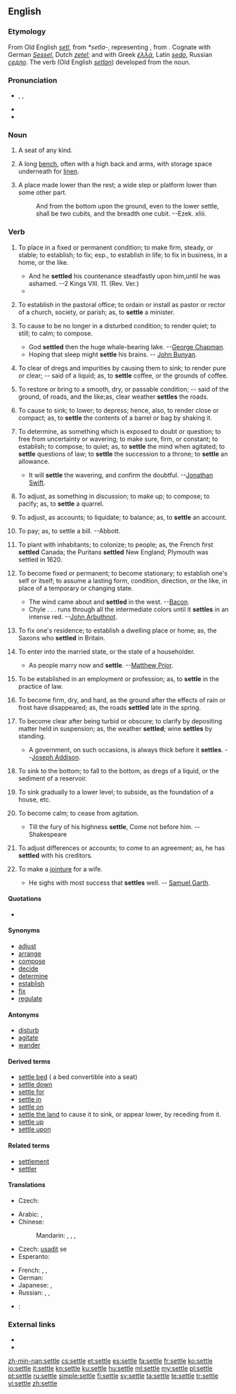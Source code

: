 ==English==
{{webster 1913}}

===Etymology===
From Old English ''[[setl]]'', from {{etyl|gem}} ''*setla-'', representing {{proto|Indo-European|sed-lo-}}, from {{proto|Indo-European|title=|sed-|sit}}. Cognate with German ''[[Sessel]]'', Dutch ''[[zetel]]''; and with Greek ''[[ἑλλά]]'', Latin ''[[sedo]]'', Russian ''[[седло]]''.  The verb (Old English ''[[setlan]]'') developed from the noun.

===Pronunciation===
* {{enPR|sĕtʹəl}}, {{IPA|/ˈsɛtəl/}}, {{SAMPA|/"sEt@l/}}
* {{audio|en-us-settle.ogg|Audio (US)}}
* {{rhymes|ɛtəl}}

===Noun===
{{en-noun}}

# {{archaic}} A seat of any kind.
# A long [[bench]], often with a high back and arms, with storage space underneath for [[linen]].
# {{obsolete}} A place made lower than the rest; a wide step or platform lower than some other part.
#: And from the bottom upon the ground, even to the lower settle, shall be two cubits, and the breadth one cubit. --Ezek. xliii.

===Verb===
{{en-verb|settl|ing}}

# {{transitive}} To place in a fixed or permanent condition; to make firm, steady, or stable; to establish; to fix; esp., to establish in life; to fix in business, in a home, or the like.
#* And he '''settled''' his countenance steadfastly upon him,until he was ashamed. --2 Kings VIII. 11. (Rev. Ver.)
#* {{quote-book|year=1700|title=[[w:Metamorphoses‎|Metamorphoses]]|author=[[w:Ovid|Ovid]]|by=[[w:John Dryden|John Dryden]]|passage=The father thought the time drew on Of '''settling''' in the world his only son.}}
# {{transitive|obsolete|US}} To establish in the pastoral office; to ordain or install as pastor or rector of a church, society, or parish; as, to '''settle''' a minister.
# {{transitive}} To cause to be no longer in a disturbed condition; to render quiet; to still; to calm; to compose.
#* God '''settled''' then the huge whale-bearing lake. --[[w:George Chapman|George Chapman]].
#* Hoping that sleep might '''settle''' his brains. -- [[w:John Bunyan|John Bunyan]].
# {{transitive}} To clear of dregs and impurities by causing them to sink; to render pure or clear; -- said of a liquid; as, to '''settle''' coffee, or the grounds of coffee.
# {{transitive}} To restore or bring to a smooth, dry, or passable condition; -- said of the ground, of roads, and the like;as, clear weather '''settles''' the roads.
# {{transitive}} To cause to sink; to lower; to depress; hence, also, to render close or compact; as, to '''settle''' the contents of a barrel or bag by shaking it.
# {{transitive}} To determine, as something which is exposed to doubt or question; to free from uncertainty or wavering; to make sure, firm, or constant; to establish; to compose; to quiet; as, to '''settle''' the mind when agitated; to '''settle''' questions of law; to '''settle''' the succession to a throne; to '''settle''' an allowance.
#* It will '''settle''' the wavering, and confirm the doubtful. --[[w:Jonathan Swift|Jonathan Swift]].
# {{transitive}} To adjust, as something in discussion; to make up; to compose; to pacify; as, to '''settle''' a quarrel.
# {{transitive|archaic}} To adjust, as accounts; to liquidate; to balance; as, to '''settle''' an account.
# {{transitive|colloquial}} To pay; as, to settle a bill. --Abbott.
# {{transitive}} To plant with inhabitants; to colonize; to people; as, the French first '''settled''' Canada; the Puritans '''settled''' New England; Plymouth was settled in 1620.
# {{intransitive}} To become fixed or permanent; to become stationary; to establish one's self or itself; to assume a lasting form, condition, direction, or the like, in place of a temporary or changing state.
#* The wind came about and '''settled''' in the west. --[[w:Francis Bacon|Bacon]].
#* Chyle . . . runs through all the intermediate colors until it '''settles''' in an intense red. --[[w:John Arbuthnot|John Arbuthnot]].
# {{intransitive}} To fix one's residence; to establish a dwelling place or home; as, the Saxons who '''settled''' in Britain.
# {{intransitive}} To enter into the married state, or the state of a householder.
#* As people marry now and '''settle'''. --[[w:Matthew Prior|Matthew Prior]].
# {{intransitive}} To be established in an employment or profession; as, to '''settle''' in the practice of law.
# {{intransitive}} To become firm, dry, and hard, as the ground after the effects of rain or frost have disappeared; as, the roads '''settled''' late in the spring.
# {{intransitive}} To become clear after being turbid or obscure; to clarify by depositing matter held in suspension; as, the weather '''settled'''; wine '''settles''' by standing.
#* A government, on such occasions, is always thick before it '''settles'''. --[[w:Joseph Addison|Joseph Addison]].
# {{intransitive}} To sink to the bottom; to fall to the bottom, as dregs of a liquid, or the sediment of a reservoir.
# {{intransitive}} To sink gradually to a lower level; to subside, as the foundation of a house, etc.
# {{intransitive}} To become calm; to cease from agitation.
#* Till the fury of his highness '''settle''', Come not before him. --Shakespeare
# {{intransitive}} To adjust differences or accounts; to come to an agreement; as, he has '''settled''' with his creditors.
# {{intransitive|obsolete}} To make a [[jointure]] for a wife.
#* He sighs with most success that '''settles''' well. -- [[w:Samuel Garth|Samuel Garth]].

====Quotations====
* {{seeCites}}

====Synonyms====
* [[adjust]]
* [[arrange]]
* [[compose]]
* [[decide]]
* [[determine]]
* [[establish]]
* [[fix]]
* [[regulate]]

====Antonyms====
* [[disturb]]
* [[agitate]]
* [[wander]]

====Derived terms====
* [[settle bed]] ({{British}} a bed convertible into a seat)
* [[settle down]]
* [[settle for]]
* [[settle in]]
* [[settle on]]
* [[settle the land]] {{obsolete}} {{nautical}} to cause it to sink, or appear lower, by receding from it.
* [[settle up]]
* [[settle upon]]

====Related terms====
* [[settlement]]
* [[settler]]

====Translations====
{{trans-top|to adjust, as something in discussion; to make up; to compose; to pacify}}
* Czech: {{t-|cs|urovnat}}
{{trans-mid}}
{{trans-bottom}}

{{trans-top|to fix one's residence}}
* Arabic: {{t|ar|استعمر|tr=istá`mara}},  {{t|ar|استوطن|tr=istáwTana}}
* Chinese:
*: Mandarin: {{t-|cmn|殖民|tr=zhímín|sc=Hani}},  {{t|cmn|定居|tr=dìngjū|sc=Hani}},  {{t|cmn|安家落戶|sc=Hani}},  {{t|cmn|安家落户|tr=ānjiāluòhù|sc=Hani}}
* Czech: [[usadit]] se
* Esperanto: {{t-|eo|enloĝiĝi|xs=Esperanto}}
{{trans-mid}}
* French: {{t|fr|s'installer}},  {{t+|fr|coloniser}},  {{t|fr|s'habituer}}
* German: {{t-|de|siedeln}}
* Japanese: {{t|ja|居着く|tr=いつく, itsuku}},  {{t|ja|落ち着く|tr=おちつく, ochitsuku}}
* Russian: {{t|ru|селиться|tr=selít'sja}},  {{t|ru|заселять|tr=zaselját'}},  {{qualifier|colonise}} {{t+|ru|колонизировать|tr=kolonizírovat'}}
{{trans-bottom}}

{{checktrans-top}}
* {{ttbc|io}}: {{t+|io|quitigar|xs=Ido}}
{{trans-mid}}
{{trans-bottom}}

===External links===
* {{R:Webster 1913}}
* {{R:Century 1911}}

[[zh-min-nan:settle]]
[[cs:settle]]
[[et:settle]]
[[es:settle]]
[[fa:settle]]
[[fr:settle]]
[[ko:settle]]
[[io:settle]]
[[it:settle]]
[[kn:settle]]
[[ku:settle]]
[[hu:settle]]
[[ml:settle]]
[[my:settle]]
[[pl:settle]]
[[pt:settle]]
[[ru:settle]]
[[simple:settle]]
[[fi:settle]]
[[sv:settle]]
[[ta:settle]]
[[te:settle]]
[[tr:settle]]
[[vi:settle]]
[[zh:settle]]